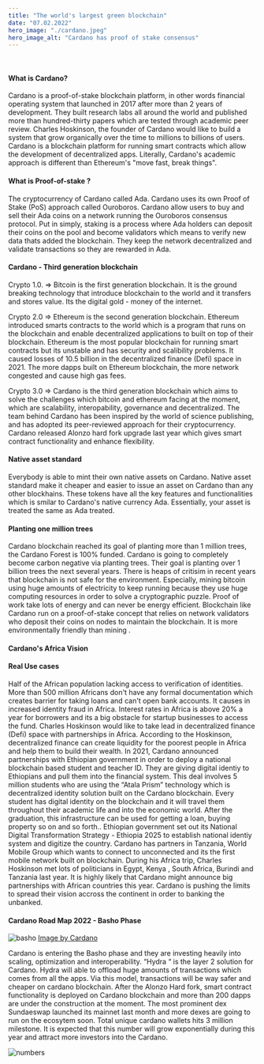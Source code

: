 ```yaml
---
title: "The world's largest green blockchain"
date: "07.02.2022"
hero_image: "./cardano.jpeg"
hero_image_alt: "Cardano has proof of stake consensus"
---
```

<br/>

#### What is Cardano?
Cardano is a proof-of-stake blockchain platform, in other words financial operating system that launched in 2017 after more than 2 years of development. They built research labs all around the world and published more than hundred-thirty papers which are tested through academic peer review.  Charles Hoskinson, the founder of Cardano would like to build a system that grow organically over the time to millions to 
billions of users. Cardano is a blockchain platform for running smart contracts which allow the development of decentralized apps. Literally, Cardano's academic approach is different than Ethereum's "move fast, break things".
####  What is Proof-of-stake ? 
The cryptocurrency of Cardano called Ada. Cardano uses its own Proof of Stake (PoS) approach called Ouroboros. Cardano allow users to buy and sell their Ada coins on a network running the Ouroboros consensus protocol. Put in simply, staking is a process where Ada holders can deposit their coins on the pool and become validators which means to verify new data thats added the blockchain. They keep the network decentralized and validate transactions so they are rewarded in Ada.

#### Cardano - Third generation blockchain

Crypto 1.0. ⇒ Bitcoin is the first generation blockchain. It is the ground breaking technology that introduce blockchain to the world and it transfers and stores value. Its the digital gold - money of the internet.

Crypto 2.0 ⇒ Ethereum is the second generation blockchain. Ethereum introduced smarts contracts to the world which is a program that runs on the blockchain and enable decentralized applications to built on top of their blockchain. Ethereum is the most popular blockchain for running smart contracts but its unstable and has security and scalibility problems. It caused losses of 10.5 billion in the decentralized finance (Defi) space in 2021. The more dapps built on Ethereum blockchain, the more network congested and cause high gas fees.

Crypto 3.0 ⇒ Cardano is the third generation blockchain which aims to solve the challenges which bitcoin and ethereum facing at the moment, which are scalability, interopability, governance and decentralized. The team behind Cardano has been inspired by the world of science publishing, and has adopted its peer-reviewed approach for their cryptocurrency. Cardano released Alonzo hard fork upgrade last year which gives smart contract functionality and enhance flexibility.

#### Native asset standard

Everybody is able to mint their own native assets on Cardano. Native asset standard make it cheaper and easier to issue an asset on Cardano than any other blockhains.
These tokens have all the key features and functionalities which is smilar to Cardano's native currency Ada. Essentially, your asset
is treated the same as Ada treated.

#### Planting one million trees

Cardano blockchain reached its goal of planting more than 1 million trees, the Cardano Forest is 100% funded.
Cardano is going to completely become carbon negative via planting trees. Their goal is planting over 1 billion trees the next several years.
There is heaps of critisim in recent years that blockchain 
is not safe for the environment. Especially, mining bitcoin using huge amounts of electricity to keep running
because they use huge computing resources in order to solve a cryptographic puzzle. Proof of work take lots of energy and can never be energy efficient.
Blockchain like Cardano run on a proof-of-stake concept that relies on network validators who deposit their 
coins on nodes to maintain the blockchain. It is more environmentally friendly than mining .

#### Cardano's Africa Vision 
#### Real Use cases

Half of the African population lacking access to verification of identities. More than 500 million Africans don't have any formal
documentation which creates barrier for taking loans and can't open bank accounts. It causes in increased identity fraud in Africa. Interest
rates in Africa is above 20% a year for borrowers and its a big obstacle for startup businesses to access the fund.
Charles Hoskinson would like to take lead in decentralized finance (Defi) space with partnerships in Africa. According to the Hoskinson,
decentralized finance can create liquidity for the poorest people in Africa and help them to build their wealth. In 2021, Cardano announced 
partnerships with Ethiopian government in order to deploy a national blockchain based student and teacher ID. They are giving digital identiy to Ethiopians 
and pull them into the financial system. This 
deal involves 5 million students who are using the “Atala Prism” technology which is decentralized identity solution built 
on the Cardano blockchain. Every student has digital identity on the blockchain and it will travel them throughout their academic 
life and into the economic world. After the graduation, this infrastructure can be used for getting a loan, buying property so on and so forth..
Ethiopian government set out its National Digital Transformation Strategy - Ethiopia 2025 to establish national identiy system and digitize the country.
Cardano has partners in Tanzania, World Mobile Group which wants to connect to unconnected and its the first mobile network built on blockchain.
 During his Africa trip, Charles Hoskinson met lots of politicians in Egypt, 
Kenya , South Africa, Burindi and Tanzania last year. It is highly likely that Cardano might announce big partnerships with African 
countries this year. Cardano is pushing the limits to spread their vision 
accross the continent in order to banking the unbanked.

#### Cardano Road Map 2022 - Basho Phase

![basho](./basho.png)
 [Image by Cardano](https://roadmap.cardano.org/en/basho/) <br/>

Cardano is entering the Basho phase and they are investing heavily into scaling, optimization and interoperability. 
“Hydra “ is the  layer 2 solution for Cardano. Hydra will able to offload huge amounts of transactions which comes from all the apps. 
Via this model, transactions will be way safer and cheaper on cardano blockchain. After the Alonzo Hard fork, smart contract functionality 
is deployed on Cardano blockchain and more than 200 dapps are under the construction at the moment. The most prominent dex Sundaeswap launched its mainnet last month and more dexes
are going to run on the ecosytem soon. Total unique cardano wallets hits 3 million milestone. It is expected that this number will grow exponentially during this year and attract more investors into the Cardano.
 <br/>


![numbers](./numbers.jpeg)
